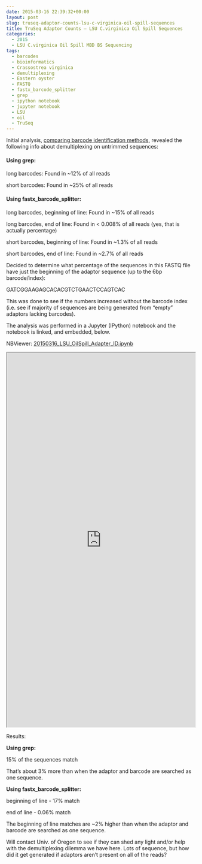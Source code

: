 ```yaml
---
date: 2015-03-16 22:39:32+00:00
layout: post
slug: truseq-adaptor-counts-lsu-c-virginica-oil-spill-sequences
title: TruSeq Adaptor Counts – LSU C.virginica Oil Spill Sequences
categories:
  - 2015
  - LSU C.virginica Oil Spill MBD BS Sequencing
tags:
  - barcodes
  - bioinformatics
  - Crassostrea virginica
  - demultiplexing
  - Eastern oyster
  - FASTQ
  - fastx_barcode_splitter
  - grep
  - ipython notebook
  - jupyter notebook
  - LSU
  - oil
  - TruSeq
---
```


Initial analysis, [comparing barcode identification methods](https://robertslab.github.io/sams-notebook/2015/03/14/truseq-adaptor-identification-method-comparison-lsu-c-virginica-oil-spill-sequences.html), revealed the following info about demultiplexing on untrimmed sequences:



#### Using grep:



long barcodes: Found in ~12% of all reads

short barcodes: Found in ~25% of all reads



#### Using fastx_barcode_splitter:



long barcodes, beginning of line: Found in ~15% of all reads

long barcodes, end of line: Found in < 0.008% of all reads (yes, that is actually percentage)

short barcodes, beginning of line: Found in ~1.3% of all reads

short barcodes, end of line: Found in ~2.7% of all reads



Decided to determine what percentage of the sequences in this FASTQ file have just the beginning of the adaptor sequence (up to the 6bp barcode/index):

GATCGGAAGAGCACACGTCTGAACTCCAGTCAC

This was done to see if the numbers increased without the barcode index (i.e. see if majority of sequences are being generated from "empty" adaptors lacking barcodes).

The analysis was performed in a Jupyter (IPython) notebook and the notebook is linked, and embedded, below.

NBViewer: [20150316_LSU_OilSpill_Adapter_ID.ipynb](https://nbviewer.ipython.org/url/eagle.fish.washington.edu/Arabidopsis/iPythonNotebooks/20150316_LSU_OilSpill_Adapter_ID.ipynb)

<iframe src="https://nbviewer.ipython.org/url/eagle.fish.washington.edu/Arabidopsis/iPythonNotebooks/20150316_LSU_OilSpill_Adapter_ID.ipynb" width="100%" height="1000" scrolling="yes"></iframe>



Results:

**Using grep:**

15% of the sequences match

That's about 3% more than when the adaptor and barcode are searched as one sequence.

**Using fastx_barcode_splitter:**

beginning of line - 17% match

end of line - 0.06% match

The beginning of line matches are ~2% higher than when the adaptor and barcode are searched as one sequence.

Will contact Univ. of Oregon to see if they can shed any light and/or help with the demultiplexing dilemma we have here. Lots of sequence, but how did it get generated if adaptors aren't present on all of the reads?
